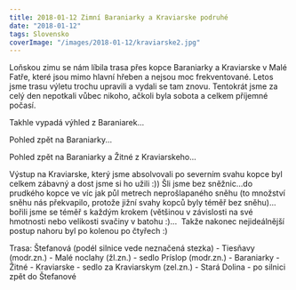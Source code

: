 ```yaml
---
title: 2018-01-12 Zimní Baraniarky a Kraviarske podruhé
date: "2018-01-12"
tags: Slovensko
coverImage: "/images/2018-01-12/kraviarske2.jpg"
---
```


<CustomImage
  src="/images/2018-01-12/baraniarky0.jpg"
  alt="Zimní Baraniarky a Kraviarske podruhé"
  size="horizontalLarge"
/>

Loňskou zimu se nám líbila trasa přes kopce Baraniarky a Kraviarske v Malé Fatře, které jsou mimo hlavní hřeben a nejsou moc frekventované. Letos jsme trasu výletu trochu upravili a vydali se tam znovu. Tentokrát jsme za celý den nepotkali vůbec nikoho, ačkoli byla sobota a celkem příjemné počasí.

<CustomImage
  src="/images/2018-01-12/baraniarky1.jpg"
  alt="Zimní Baraniarky a Kraviarske podruhé"
  size="horizontalLarge"
/>

Takhle vypadá výhled z Baraniarek...

<CustomImage
  src="/images/2018-01-12/baraniarky2.jpg"
  alt="Zimní Baraniarky a Kraviarske podruhé"
  size="horizontalLarge"
/>

<CustomImage
  src="/images/2018-01-12/baraniarky3.jpg"
  alt="Zimní Baraniarky a Kraviarske podruhé"
  size="horizontalLarge"
/>

<CustomImage
  src="/images/2018-01-12/baraniarky4.jpg"
  alt="Zimní Baraniarky a Kraviarske podruhé"
  size="horizontalLarge"
/>

<CustomImage
  src="/images/2018-01-12/baraniarky5.jpg"
  alt="Zimní Baraniarky a Kraviarske podruhé"
  size="horizontalLarge"
/>

Pohled zpět na Baraniarky...

<CustomImage
  src="/images/2018-01-12/kraviarske1.jpg"
  alt="Zimní Baraniarky a Kraviarske podruhé"
  size="horizontalLarge"
/>

Pohled zpět na Baraniarky a Žitné z Kraviarskeho...

<CustomImage
  src="/images/2018-01-12/kraviarske2.jpg"
  alt="Zimní Baraniarky a Kraviarske podruhé"
  size="horizontalLarge"
/>

Výstup na Kraviarske, který jsme absolvovali po severním svahu kopce byl celkem zábavný a dost jsme si ho užili :)) Šli jsme bez sněžnic...do prudkého kopce ve víc jak půl metrech neprošlapaného sněhu (to množství sněhu nás překvapilo, protože jižní svahy kopců byly téměř bez sněhu)... bořili jsme se téměř s každým krokem (většinou v závislosti na své hmotnosti nebo velikosti svačiny v batohu :)...  Takže nakonec nejideálnější postup nahoru byl po kolenou po čtyřech :)

<div className="flex justify-center pb-2">
  <CustomImage
    src="/images/2018-01-12/kraviarske3.jpg"
    alt="Zimní Baraniarky a Kraviarske podruhé"
    size="verticalLarge"
  />
</div>

Trasa: Štefanová (podél silnice vede neznačená stezka) - Tiesňavy (modr.zn.) - Malé noclahy (žl.zn.) - sedlo Príslop (modr.zn.) - Baraniarky - Žitné - Kraviarske - sedlo za Kraviarskym (zel.zn.) - Stará Dolina - po silnici zpět do Štefanové
